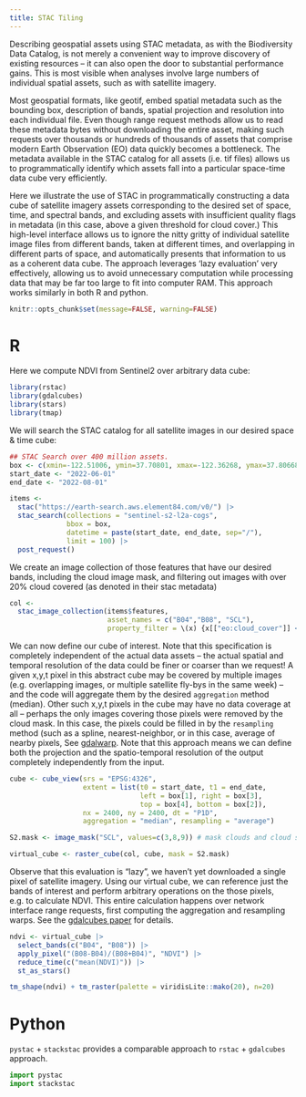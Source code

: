 ```yaml
---
title: STAC Tiling
---
```


Describing geospatial assets using STAC metadata, as with the Biodiversity Data Catalog, is not merely a convenient way to improve discovery of existing resources -- it can also open the door to substantial performance gains.  This is most visible when analyses involve large numbers of individual spatial assets, such as with satellite imagery. 

Most geospatial formats, like geotif, embed spatial metadata such as the bounding box, description of bands, spatial projection and resolution into each individual file. Even though range request methods allow us to read these metadata bytes without downloading the entire asset, making such requests over thousands or hundreds of thousands of assets that comprise modern Earth Observation (EO) data quickly becomes a bottleneck.  The metadata available in the STAC catalog for all assets (i.e. tif files) allows us to programmatically identify which assets fall into a particular space-time data cube very efficiently. 

Here we illustrate the use of STAC in programmatically constructing a data cube of satellite imagery assets corresponding to the desired set of space, time, and spectral bands, and excluding assets with insufficient quality flags in metadata (in this case, above a given threshold for cloud cover.)  This high-level interface allows us to ignore the nitty gritty of individual satellite image files from different bands, taken at different times, and overlapping in different parts of space, and automatically presents that information to us as a coherent data cube. The approach leverages 'lazy evaluation' very effectively, allowing us to avoid unnecessary computation while processing data that may be far too large to fit into computer RAM.  This approach works similarly in both R and python. 

```r
knitr::opts_chunk$set(message=FALSE, warning=FALSE)
```

# R

Here we compute NDVI from Sentinel2 over arbitrary data cube:

```r
library(rstac)
library(gdalcubes)
library(stars)
library(tmap)
```

We will search the STAC catalog for all satellite images in our desired space & time cube:

```r
## STAC Search over 400 million assets.
box <- c(xmin=-122.51006, ymin=37.70801, xmax=-122.36268, ymax=37.80668) 
start_date <- "2022-06-01"
end_date <- "2022-08-01"

items <- 
  stac("https://earth-search.aws.element84.com/v0/") |>
  stac_search(collections = "sentinel-s2-l2a-cogs",
              bbox = box,
              datetime = paste(start_date, end_date, sep="/"),
              limit = 100) |>
  post_request() 
```

We create an image collection of those features that have our desired bands, including the cloud image mask, and filtering out images with over 20% cloud covered (as denoted in their stac metadata)

```r
col <-
  stac_image_collection(items$features,
                        asset_names = c("B04","B08", "SCL"),
                        property_filter = \(x) {x[["eo:cloud_cover"]] < 20})
```

We can now define our cube of interest.  Note that this specification is completely independent of the actual data assets -- the actual spatial and temporal resolution of the data could be finer or coarser than we request! A given x,y,t pixel in this abstract cube may be covered by multiple images (e.g. overlapping images, or multiple satellite fly-bys in the same week) -- and the code will aggregate them by the desired `aggregation` method (median).  Other such x,y,t pixels in the cube may have no data coverage at all -- perhaps the only images covering those pixels were removed by the cloud mask.  In this case, the pixels could be filled in by the `resampling` method (such as a spline, nearest-neighbor, or in this case, average of nearby pixels, See [gdalwarp](https://gdal.org/programs/gdalwarp.html).  Note that this approach means we can define both the projection and the spatio-temporal resolution of the output completely independently from the input.  


```r
cube <- cube_view(srs = "EPSG:4326",  
                  extent = list(t0 = start_date, t1 = end_date,
                                left = box[1], right = box[3],
                                top = box[4], bottom = box[2]),
                  nx = 2400, ny = 2400, dt = "P1D",
                  aggregation = "median", resampling = "average")

S2.mask <- image_mask("SCL", values=c(3,8,9)) # mask clouds and cloud shadows

virtual_cube <- raster_cube(col, cube, mask = S2.mask)
```

Observe that this evaluation is "lazy", we haven't yet downloaded a single pixel of satellite imagery.  Using our virtual cube, we can reference just the bands of interest and perform arbitrary operations on the those pixels, e.g. to calculate NDVI.  This entire calculation happens over network interface range requests, first computing the aggregation and resampling warps.  See the [gdalcubes paper](https://doi.org/10.3390/data4030092) for details.  

```r
ndvi <- virtual_cube |>
  select_bands(c("B04", "B08")) |>
  apply_pixel("(B08-B04)/(B08+B04)", "NDVI") |>
  reduce_time(c("mean(NDVI)")) |>
  st_as_stars()

tm_shape(ndvi) + tm_raster(palette = viridisLite::mako(20), n=20)
```

# Python

`pystac` + `stackstac` provides a comparable approach to `rstac` + `gdalcubes` approach.

```python
import pystac
import stackstac
```


```python
```
